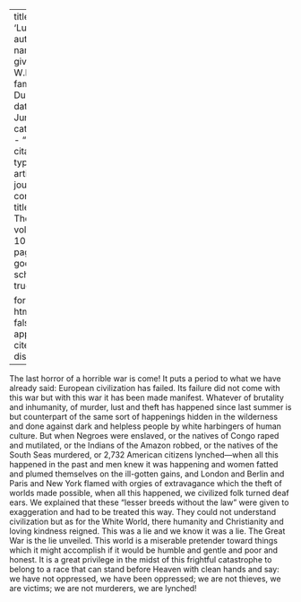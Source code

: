 
---
title: 'Lusitania'
author:
  - name:
      given: W.E.B.
      family: Du Bois
date: Jun. 1915
categories: 
  - ""
citation: 
  type: article-journal
  container-title: The Crisis
  volume: 10
  issue: 2
  page: 81
google-scholar: true

format:
  html:
    toc: false
    appendix-cite-as: display
---



The last horror of a horrible war is come! It puts a period to what we
have already said: European civilization has failed. Its failure did not
come with this war but with this war it has been made manifest. Whatever
of brutality and inhumanity, of murder, lust and theft has happened
since last summer is but counterpart of the same sort of happenings
hidden in the wilderness and done against dark and helpless people by
white harbingers of human culture. But when Negroes were enslaved, or
the natives of Congo raped and mutilated, or the Indians of the Amazon
robbed, or the natives of the South Seas murdered, or 2,732 American
citizens lynched---when all this happened in the past and men knew it
was happening and women fatted and plumed themselves on the ill-gotten
gains, and London and Berlin and Paris and New York flamed with orgies
of extravagance which the theft of worlds made possible, when all this
happened, we civilized folk turned deaf ears. We explained that these
"lesser breeds without the law" were given to exaggeration and had to be
treated this way. They could not understand civilization but as for the
White World, there humanity and Christianity and loving kindness
reigned. This was a lie and we know it was a lie. The Great War is the
lie unveiled. This world is a miserable pretender toward things which it
might accomplish if it would be humble and gentle and poor and honest.
It is a great privilege in the midst of this frightful catastrophe to
belong to a race that can stand before Heaven with clean hands and say:
we have not oppressed, we have been oppressed; we are not thieves, we
are victims; we are not murderers, we are lynched!

